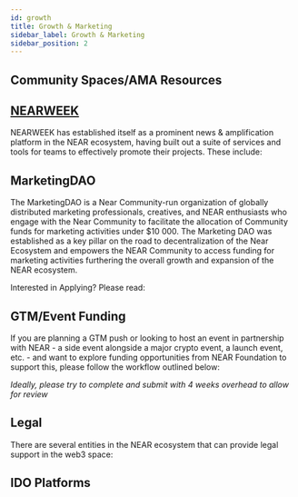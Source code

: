 ```yaml
---
id: growth
title: Growth & Marketing
sidebar_label: Growth & Marketing
sidebar_position: 2
---
```


<!-- import {EcosystemResources } from '@site/src/components/GrowthCards'; -->


<!-- import CommunitySpaces from '@site/src/components/CommunitySpaces';

<!-- import {NavCard} from '@site/src/components/NavCard';

---
## NEAR Foundation's Role Around Marketing Support

The NEAR Foundation is thrilled to see all of the amazing projects joining and building on NEAR over the last year. The Foundation has come a long way since NEAR first went live on mainnet, and has since been consistently evolving its approach on how it operates and supports projects in regards to marketing.

During the early days, NEAR Foundation took on the role of amplifying each project through the NEAR Protocol Twitter account. However, with the ecosystem growing at such a rapid rate, amplification and one-to-one marketing support for every single project becomes a bottleneck. 

The role of the NEAR Foundation is to raise awareness of NEAR and to support projects in a way that is scalable and manageable, and as the ecosystem grows and flourishes, it is stepping in to fill that role.

In line with the NEAR Foundation’s ultimate objective of decentralization, it is  adapting its  efforts to empower teams to become the vehicles for marketing and amplification within the NEAR ecosystem. E.g. - [NEARWEEK](https://nearweek.com/) and its ecosystem marketing [pipeline](https://docs.google.com/document/d/1OGDwVpHPC5FMLrlOtnjkEtOQ4Ps4G8QtaEhMvAhDjJQ/edit?usp=sharing), or [NearStarter](https://nearstarter.fi/) and its partnership with [Cointelegraph](https://docs.google.com/document/d/1GOUVZBJc-fqxx34c_qyYMr3cQVlM3fFjevI_1J2YsNw/edit?usp=sharing), [AwesomeNEAR’s](https://awesomenear.com/) ecosystem dashboard and highlights.

Due to the sheer volume of amazing projects, it isn’t scalable for the Foundation to act as an amplification channel for all announcements. It is here to support and ensure the community has visibility into the tools and resources available to them to empower their growth.

The Foundation hopes that with the platform, the tech, and the access to funding, the ecosystem will leverage those resources to build their own communities and marketing strategies, and drive the growth of NEAR! Lastly, as always, the Foundation welcomes feedback on how it can continuously improve.


If you are integrating with NEAR or building directly within the ecosystem and wish to utilize NEAR branding, please refer to the official [branding guidelines](https://near.org/brand/).


## Ecosystem Resources

<EcosystemResources />

<!-- * [Project Growth & Marketing Toolkit](https://docs.google.com/presentation/d/1Abjnbw6qNSC7hu3vAqWqo9hn5pOArakIfU9ZRR0SQTI/edit?usp=sharing) - An in depth overview of best practices and proven strategies for growth & marketing your project in the web3/crypto space
* NEAR Ecosystem Marketing [activation workflow](https://drive.google.com/file/d/1NsMDzKxFHoKopgEOpf2JGVXI8NzvDrsc/view)
* Near Medium publication [guidelines](https://docs.google.com/document/d/1MNy9PikQWHLiXQyDs-E7ijeA79rsBZ2TY3wzh6GGG08/edit?usp=sharing) for top stories & project launches
* [NEARWEEK](https://nearweek.com/) is the largest marketing & news platform in the NEAR ecosystem
  * Check out NEARWEEK's NEAR ecosystem [swag shop](https://store.nearweek.com/)!
* [NearStarter](https://www.google.com/url?q=https%3A%2F%2Fdocsend.com%2Fview%2Fjnyhkf75fbavu5i6&sa=D&sntz=1&usg=AOvVaw04qMt85ZJLRy6dBXSu6xvK) and their [partnership](https://docs.google.com/document/d/1GOUVZBJc-fqxx34c_qyYMr3cQVlM3fFjevI_1J2YsNw/edit?usp=sharing) with CoinTelegraph
* [NEAR Insider](https://drive.google.com/file/d/1MboTFLzp-8ydMgyVcww0H_BgjUpPnWOR/view) - NEAR ecosystem focused digital marketing and social media agency
* [NEAR Stars](https://t.me/nearstarsguild) - Promotion of NEAR ecosystem projects
* [Flying Rhino](https://flyingrhinoweb3.com/) - Social media marketing support focused on the NEAR ecosystem
* [NEAR NFT Club](https://nearnft.club/) - Collaborate with all the developed and ongoing developing NFT dapps on NEAR. Join the discord to interact.
* [NEAR News Twitter Accounts](https://twitter.com/i/lists/1590678464478208001) - Curated Twitter list of the many accounts focused on pushing out NEAR ecosystem news  -->

## Community Spaces/AMA Resources

<CommunitySpaces />

<!-- * [Ready Layer One](https://near.social/#/mob.near/widget/MyPage?accountId=readylayerone.near) - Web3 podcast focused on the NEAR ecosystem. Educating users and bringing together the community.
* [NEAR is Nao](https://twitter.com/Naomi_fromhh) - A series of Twitter Spaces hosted by Nao(mi), writer and weeb bringing together founders and thought-leaders from the NEAR ecosystem and other chains to discuss what's happening in the industry, provide alpha, and drop book recommendations here and there.
* [Chill & Shill](https://linktr.ee/chillandshill) - Twitter space that aims to educate its listeners about NEAR Protocol and its ecosystem through AMAs, community, and educational sessions. Hosted on Mon/Wed/Fri/Sun by [Wax](https://twitter.com/waxnear).
* [GM $NEAR](https://twitter.com/officialloozr) - Is a community-led event to highlight projects and communities based on NEAR, highlighting their distinctiveness and allowing everyone to interact and learn more about the opportunities they provide to the NEAR ecosystem and beyond. hosted by the [Loozr](https://loozr.io) team and community.
* [Next Creators](https://nextcreators.simplecast.com/) - a podcast interviewing creators forging a new path for themselves and others on the internet
* [NPKguild](https://t.me/damboy22) - events, AMAs, influencer outreach, translation, promotion & marketing
* [Ru guild](https://t.me/yu1ian)
* [NFT club](https://t.me/naveenkandwal)
* [NEAR Workshops](https://nearworkshops.com/watch) is a free live educational content series tailored to teaching developers the latest tooling, SDKs, and APIs across the NEAR Ecosystem. -->


## [NEARWEEK](https://nearweek.com/)

NEARWEEK has established itself as a prominent news & amplification platform in the NEAR ecosystem, having built out a suite of services and tools for teams to effectively promote their projects. These include:

<NearWeek />

<!-- * NEAR Ecosystem Marketing [activation workflow](https://drive.google.com/file/d/1NsMDzKxFHoKopgEOpf2JGVXI8NzvDrsc/view)
* [Ecosystem Calendar](https://nearweek.com/calendar) for wider visibility into upcoming events, launches, Twitter Spaces, campaigns, etc... Make sure to submit yours!
* Check out NEARWEEK's NEAR ecosystem [swag shop](https://store.nearweek.com/)!
* [NEAR Twitter Spaces](https://open.spotify.com/show/2zp3qdHYbKR7V8Xm8ySN3y) for Twitter Spaces and podcast recordings & discovery. Make sure to upload yours!
* With their own custom bot, you can send your news directly to NEARWEEK via Twitter. This is the easiest way to make sure that your news is picked up by NEARWEEK for inclusion in the daily and weekly newsletter.
  * Learn how to use it [here](https://docs.nearweek.com/start/newsletter/newsletter/news-submission-twitter#twitter-bot-command)! -->


## MarketingDAO

The MarketingDAO is a Near Community-run organization of globally distributed marketing professionals, creatives, and NEAR enthusiasts who engage with the Near Community to facilitate the allocation of Community funds for marketing activities under $10 000. The Marketing DAO was established as a key pillar on the road to decentralization of the Near Ecosystem and empowers the NEAR Community to access funding for marketing activities furthering the overall growth and expansion of the NEAR ecosystem. 

Interested in Applying? Please read:

<MarketingDAO />

<!-- [Marketing DAO Handbook](https://docs.google.com/document/d/1i1PbFQKlwyWzjGZMoeUIM3gy3ghWKH3Yo4iOi-D8N_U/view)
and 
[Guidelines for Assessment Marketing DAO Proposals](https://gov.near.org/t/guidelines-for-assessment-marketing-dao-proposals/31645) -->


## GTM/Event Funding

If you are planning a GTM push or looking to host an event in partnership with NEAR - a side event alongside a major crypto event, a launch event, etc. - and want to explore funding opportunities from NEAR Foundation to support this, please follow the workflow outlined below:

*Ideally, please try to complete and submit with 4 weeks overhead to allow for review*

<EventFunding />

<!-- 1. Submit the Ecosystem Marketing Grants application [form](https://airtable.com/shrm92EDb6ydLrSxr)
2. Create a copy of the [Event Playbook Toolkit](https://docs.google.com/presentation/d/1MysTwrdWgwd7DdEGD-O6CCIwZZ68YxpZWIqzba3k0jk/edit#slide=id.g13072457ef4_0_0), complete the sections that are relevant to your event/GTM push, and email the copy to events@near.foundation
3. Upon approval you will receive an email follow up from the grants team with a milstone form to complete for the funding, as well as an invoice request
4. After the event, please complete the post-event [retro form](https://docs.google.com/document/d/1wGYvxcEIgocgj32NnRnnfCycCQFNKp3iwvfThKwp73E/edit) for the remainder of the funding. -->


## Legal

There are several entities in the NEAR ecosystem that can provide legal support in the web3 space:

<LegalResources />

<!-- * [CavenwellDAO](https://www.google.com/url?q=https%3A%2F%2Fgov.near.org%2Ft%2Fhello-we-are-cavenwell-dao-corporate-structuring-specialists%2F12607&sa=D&sntz=1&usg=AOvVaw1_QjBdGJUAYiAZRKgMFgIs)
* [Legal Nodes](https://legalnodes.com/) - Legal Nodes connects founders with multiple legal professionals, all in one place.
* [DAObox](https://www.google.com/url?q=https%3A%2F%2Fdaobox.org%2F&sa=D&sntz=1&usg=AOvVaw30NfKF0u-wJIce2Kn_SvB3) -->


## IDO Platforms

<IDOPlatforms />

<!-- [A guide to launchpads on NEAR](https://medium.com/nearweek/a-guide-to-launchpads-on-near-ido-edition-b3afe6659cb9)

* NEAR Native: [NearStarter](https://twitter.com/near_starter), [Skyward Finance](https://skyward.finance/)
* Aurora: [BocaChica](https://bocachica.io/), [NearPad](https://pad.fi/) 
* NFT:  [Eros Ventures](https://www.eros.ventures/), [Few and Far](https://fewfar.com/launchpad/), [Secret Skellies Society Utopia Token](https://secretskelliessociety.com/)
* Near & Aurora: [SmartPad](https://smartpad.network/) -->
